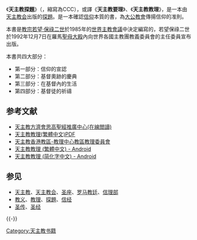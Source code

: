 
《'''天主教探題'''》（{{lang-en|''Catechism of the Catholic Church''}}，縮寫為CCC），或譯《'''天主教要理'''》、《'''天主教教理'''》，是一本由[[天主教会|天主教会]]出版的[[探題_(基督教)|探題]]。是一本確認[[信仰|信仰]]本質的書，為[[大公教會|大公教會]]傳揚信仰的准則。

本書是[[教宗若望·保祿二世|教宗若望·保祿二世]]於1985年的[[世界主教會議|世界主教會議]]{{link-en|世界主教會議第二次非常規大會|Second Extraordinary General Assembly of the Synod of Bishops|特別會議}}中決定編寫的，若望保祿二世於1992年12月7日在羅馬[[聖母大殿|聖母大殿]]內向世界各國主教團教義委員會的主任委員宣布出版。

本書共四大部分：
* 第一部分：信仰的宣認
* 第二部分：基督奧跡的慶典
* 第三部分：在基督內的生活
* 第四部分：基督徒的祈禱

== 参考文献 ==
{{Reflist}}
*[http://www.ccreadbible.org/Members/Bona/For-Bible/59294e3b655965597406 天主教方濟會思高聖經推廣中心(在線閲讀)] {{Wayback|url=http://www.ccreadbible.org/Members/Bona/For-Bible/59294e3b655965597406 |date=20200511130557 }}
*[http://www.vatican.va/chinese/ccc_zh.htm 天主教教理(繁體中文)PDF] {{Wayback|url=http://www.vatican.va/chinese/ccc_zh.htm |date=20210126065001 }}
*[https://web.archive.org/web/20051218110651/http://dcc.catholic.org.hk/public_html/home.html 天主教香港教區-教理中心教區教理委員會]
*[https://play.google.com/store/apps/details?id=anynet.sqlite.kkk.cn 天主教教理 (繁體中文) - Android] {{Wayback|url=https://play.google.com/store/apps/details?id=anynet.sqlite.kkk.cn |date=20220206095934 }}
*[https://play.google.com/store/apps/details?id=anynet.sqlite.kkk.cn.simpl 天主教教理 (简化字中文) - Android] {{Wayback|url=https://play.google.com/store/apps/details?id=anynet.sqlite.kkk.cn.simpl |date=20201005193624 }}

== 参见 ==
{{Portal box|基督教|天主教|书籍}}
* [[天主教|天主教]]、[[天主教会|天主教会]]、[[圣座|圣座]]、[[罗马教廷|罗马教廷]]、[[信理部|信理部]]
* [[教义|教义]]、[[教理|教理]]、[[教义问答|探題]]、[[信经|信经]]
* [[圣传|圣传]]、[[圣经|圣经]]

{{-}}
{{天主教}}

{{Authority control}}
[[Category:天主教书籍|Category:天主教书籍]]